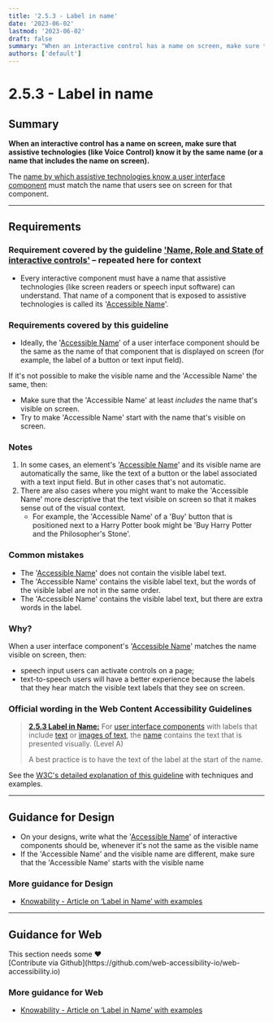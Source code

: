 ```yaml
---
title: '2.5.3 - Label in name'
date: '2023-06-02'
lastmod: '2023-06-02'
draft: false
summary: "When an interactive control has a name on screen, make sure that assistive technologies (like Voice Control) know it by the same name (or a name that includes the name on screen)."
authors: ['default']
---
```


# 2.5.3 - Label in name

## Summary

**When an interactive control has a name on screen, make sure that assistive technologies (like Voice Control) know it by the same name (or a name that includes the name on screen).**

The [name by which assistive technologies know a user interface component](/playbook/definitions#accessible-name) must match the name that users see on screen for that component.

---

## Requirements

### Requirement covered by the guideline ['Name, Role and State of interactive controls'](/playbook/4-1-2-name-role-and-state-of-interactive-components) – repeated here for context

* Every interactive component must have a name that assistive technologies (like screen readers or speech input software) can understand. That name of a component that is exposed to assistive technologies is called its '[Accessible Name](/playbook/definitions#accessible-name)'.

### Requirements covered by this guideline

* Ideally, the '[Accessible Name](/playbook/definitions#accessible-name)' of a user interface component should be the same as the name of that component that is displayed on screen (for example, the label of a button or text input field).

If it's not possible to make the visible name and the 'Accessible Name' the same, then:
* Make sure that the 'Accessible Name' at least *includes* the name that's visible on screen.
* Try to make 'Accessible Name' start with the name that's visible on screen.

### Notes

1. In some cases, an element's '[Accessible Name](/playbook/definitions#accessible-name)' and its visible name are automatically the same, like the text of a button or the label associated with a text input field. But in other cases that's not automatic.
2. There are also cases where you might want to make the 'Accessible Name' more descriptive that the text visible on screen so that it makes sense out of the visual context.
   * For example, the 'Accessible Name' of a 'Buy' button that is positioned next to a Harry Potter book might be 'Buy Harry Potter and the Philosopher's Stone'.

### Common mistakes

* The '[Accessible Name](/playbook/definitions#accessible-name)' does not contain the visible label text.
* The 'Accessible Name' contains the visible label text, but the words of the visible label are not in the same order.
* The 'Accessible Name' contains the visible label text, but there are extra words in the label.

### Why?

When a user interface component's '[Accessible Name](/playbook/definitions#accessible-name)' matches the name visible on screen, then:
* speech input users can activate controls on a page;
* text-to-speech users will have a better experience because the labels that they hear match the visible text labels that they see on screen.

### Official wording in the Web Content Accessibility Guidelines

> [**2.5.3 Label in Name:**](https://www.w3.org/WAI/WCAG21/Understanding/label-in-name.html) For [user interface components](https://www.w3.org/WAI/WCAG21/Understanding/label-in-name.html#dfn-user-interface-component) with labels that include [text](https://www.w3.org/WAI/WCAG21/Understanding/label-in-name.html#dfn-text) or [images of text](https://www.w3.org/WAI/WCAG21/Understanding/label-in-name.html#dfn-image-of-text), the [name](https://www.w3.org/WAI/WCAG21/Understanding/label-in-name.html#dfn-name) contains the text that is presented visually. (Level A)
>
> A best practice is to have the text of the label at the start of the name.

See the [W3C's detailed explanation of this guideline](https://www.w3.org/WAI/WCAG21/Understanding/label-in-name.html) with techniques and examples.

---

## Guidance for Design

* On your designs, write what the '[Accessible Name](/playbook/definitions#accessible-name)' of interactive components should be, whenever it's not the same as the visible name
* If the 'Accessible Name' and the visible name are different, make sure that the 'Accessible Name' starts with the visible name

### More guidance for Design

* [Knowability - Article on ‘Label in Name’ with examples](https://knowbility.org/blog/2018/WCAG21-253LabelInName/)

---

## Guidance for Web

<Callout type="warning">
This section needs some <span role="img" aria-label="love emoji">❤️</span><br/>[Contribute via Github](https://github.com/web-accessibility-io/web-accessibility.io)
</Callout>

### More guidance for Web

* [Knowability - Article on ‘Label in Name’ with examples](https://knowbility.org/blog/2018/WCAG21-253LabelInName/)
